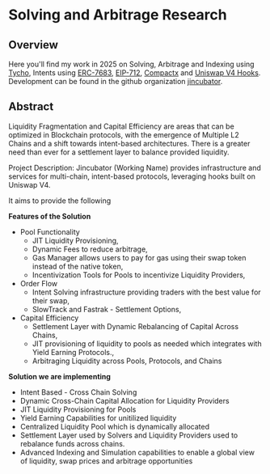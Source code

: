 # Solving and Arbitrage Research

## Overview

Here you'll find my work in 2025 on Solving, Arbitrage and Indexing using [Tycho](https://docs.propellerheads.xyz/tycho/overview), Intents using [ERC-7683](https://www.erc7683.org/spec), [EIP-712](https://eips.ethereum.org/EIPS/eip-712), [Compactx](https://github.com/uniswap/compactx) and [Uniswap V4 Hooks](https://docs.uniswap.org/contracts/v4/overview). Development can be found in the github organization [jincubator](https://github.com/jincubator).

## Abstract

Liquidity Fragmentation and Capital Efficiency are areas that can be optimized in Blockchain protocols, with the emergence of Multiple L2 Chains and a shift towards intent-based architectures. There is a greater need than ever for a settlement layer to balance provided liquidity.

Project Description: Jincubator (Working Name) provides infrastructure and services for multi-chain, intent-based protocols, leveraging hooks built on Uniswap V4.

It aims to provide the following

**Features of the Solution**

- Pool Functionality
  - JIT Liquidity Provisioning,
  - Dynamic Fees to reduce arbitrage,
  - Gas Manager allows users to pay for gas using their swap token instead of the native token,
  - Incentivization Tools for Pools to incentivize Liquidity Providers,
- Order Flow
  - Intent Solving infrastructure providing traders with the best value for their swap,
  - SlowTrack and Fastrak - Settlement Options,
- Capital Efficiency
  - Settlement Layer with Dynamic Rebalancing of Capital Across Chains,
  - JIT provisioning of liquidity to pools as needed which integrates with Yield Earning Protocols.,
  - Arbitraging Liquidity across Pools, Protocols, and Chains

**Solution we are implementing**

- Intent Based - Cross Chain Solving
- Dynamic Cross-Chain Capital Allocation for Liquidity Providers
- JIT Liquidity Provisioning for Pools
- Yield Earning Capabilities for unitilized liquidity
- Centralized Liquidity Pool which is dynamically allocated
- Settlement Layer used by Solvers and Liquidity Providers used to rebalance funds across chains.
- Advanced Indexing and Simulation capabilities to enable a global view of liquidity, swap prices and arbitrage opportunities
